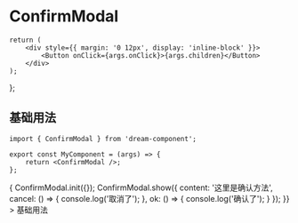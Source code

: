 

<Meta title="组件/Confirm" component={ConfirmModal} />

# ConfirmModal

    return (
        <div style={{ margin: '0 12px', display: 'inline-block' }}>
            <Button onClick={args.onClick}>{args.children}</Button>
        </div>
    );
};

## 基础用法

```tsx
import { ConfirmModal } from 'dream-component';

export const MyComponent = (args) => {
    return <ConfirmModal />;
};
```

<Canvas>
    <Story name="基础用法">
        <Basic
            onClick={() => {
                ConfirmModal.init({});
                ConfirmModal.show({
                    content: '这里是确认方法',
                    cancel: () => {
                        console.log('取消了');
                    },
                    ok: () => {
                        console.log('确认了');
                    }
                });
            }}
        >
            基础用法
        </Basic>
    </Story>
</Canvas>
